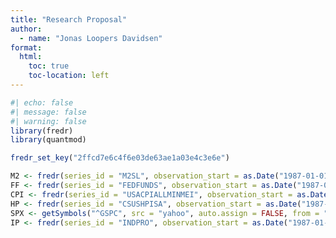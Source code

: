 ```yaml
---
title: "Research Proposal"
author: 
  - name: "Jonas Loopers Davidsen"
format:
  html:
    toc: true
    toc-location: left
---
```


```r
#| echo: false
#| message: false
#| warning: false
library(fredr)
library(quantmod)

fredr_set_key("2ffcd7e6c4f6e03de63ae1a03e4c3e6e")

M2 <- fredr(series_id = "M2SL", observation_start = as.Date("1987-01-01"), observation_end = as.Date("2022-12-31"))
FF <- fredr(series_id = "FEDFUNDS", observation_start = as.Date("1987-01-01"), observation_end = as.Date("2022-12-31"))
CPI <- fredr(series_id = "USACPIALLMINMEI", observation_start = as.Date("1987-01-01"), observation_end = as.Date("2022-12-31"))
HP <- fredr(series_id = "CSUSHPISA", observation_start = as.Date("1987-01-01"))
SPX <- getSymbols("^GSPC", src = "yahoo", auto.assign = FALSE, from = "1987-01-01", to = "2022-12-31")
IP <- fredr(series_id = "INDPRO", observation_start = as.Date("1987-01-01"), observation_end = as.Date("2022-12-31"))
```